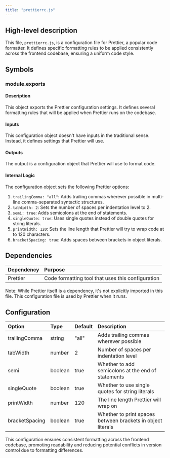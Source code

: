 ```yaml
---
title: "prettierrc.js"
---
```


## High-level description
This file, `prettierrc.js`, is a configuration file for Prettier, a popular code formatter. It defines specific formatting rules to be applied consistently across the frontend codebase, ensuring a uniform code style.

## Symbols

### module.exports
#### Description
This object exports the Prettier configuration settings. It defines several formatting rules that will be applied when Prettier runs on the codebase.

#### Inputs
This configuration object doesn't have inputs in the traditional sense. Instead, it defines settings that Prettier will use.

#### Outputs
The output is a configuration object that Prettier will use to format code.

#### Internal Logic
The configuration object sets the following Prettier options:

1. `trailingComma: "all"`: Adds trailing commas wherever possible in multi-line comma-separated syntactic structures.
2. `tabWidth: 2`: Sets the number of spaces per indentation level to 2.
3. `semi: true`: Adds semicolons at the end of statements.
4. `singleQuote: true`: Uses single quotes instead of double quotes for string literals.
5. `printWidth: 120`: Sets the line length that Prettier will try to wrap code at to 120 characters.
6. `bracketSpacing: true`: Adds spaces between brackets in object literals.

## Dependencies
| Dependency | Purpose |
|:-----------|:--------|
| Prettier | Code formatting tool that uses this configuration |

Note: While Prettier itself is a dependency, it's not explicitly imported in this file. This configuration file is used by Prettier when it runs.

## Configuration
| Option | Type | Default | Description |
|:-------|:-----|:--------|:------------|
| trailingComma | string | "all" | Adds trailing commas wherever possible |
| tabWidth | number | 2 | Number of spaces per indentation level |
| semi | boolean | true | Whether to add semicolons at the end of statements |
| singleQuote | boolean | true | Whether to use single quotes for string literals |
| printWidth | number | 120 | The line length Prettier will wrap on |
| bracketSpacing | boolean | true | Whether to print spaces between brackets in object literals |

This configuration ensures consistent formatting across the frontend codebase, promoting readability and reducing potential conflicts in version control due to formatting differences.